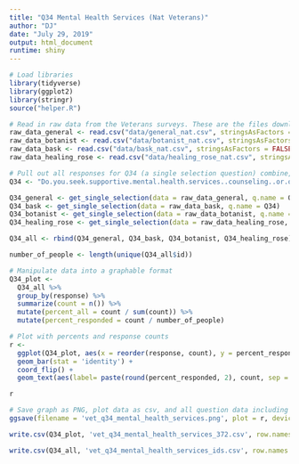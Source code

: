 ```yaml
---
title: "Q34 Mental Health Services (Nat Veterans)"
author: "DJ"
date: "July 29, 2019"
output: html_document
runtime: shiny
---
```


```r
# Load libraries
library(tidyverse)
library(ggplot2)
library(stringr)
source("helper.R")
```

```r
# Read in raw data from the Veterans surveys. These are the files downloaded from survey monkey saved as a .csv
raw_data_general <- read.csv("data/general_nat.csv", stringsAsFactors = FALSE)
raw_data_botanist <- read.csv("data/botanist_nat.csv", stringsAsFactors = FALSE)
raw_data_bask <- read.csv("data/bask_nat.csv", stringsAsFactors = FALSE)
raw_data_healing_rose <- read.csv("data/healing_rose_nat.csv", stringsAsFactors = FALSE)
```

```r
# Pull out all responses for Q34 (a single selection question) combine, then determine 'question n'
Q34 <- "Do.you.seek.supportive.mental.health.services..counseling..or.other.therapy.within.or.outside.of.the.VA."

Q34_general <- get_single_selection(data = raw_data_general, q.name = Q34)
Q34_bask <- get_single_selection(data = raw_data_bask, q.name = Q34)
Q34_botanist <- get_single_selection(data = raw_data_botanist, q.name = Q34)
Q34_healing_rose <- get_single_selection(data = raw_data_healing_rose, q.name = Q34)

Q34_all <- rbind(Q34_general, Q34_bask, Q34_botanist, Q34_healing_rose)

number_of_people <- length(unique(Q34_all$id))
```

```r
# Manipulate data into a graphable format
Q34_plot <- 
  Q34_all %>%
  group_by(response) %>%
  summarize(count = n()) %>%
  mutate(percent_all = count / sum(count)) %>%
  mutate(percent_responded = count / number_of_people)
```

```r
# Plot with percents and response counts
r <- 
  ggplot(Q34_plot, aes(x = reorder(response, count), y = percent_responded)) +
  geom_bar(stat = 'identity') +
  coord_flip() +
  geom_text(aes(label= paste(round(percent_responded, 2), count, sep = "***")))

r
```

```r
# Save graph as PNG, plot data as csv, and all question data including response IDs as csv (save question n and N at end of plot file as "_x.x")
ggsave(filename = 'vet_q34_mental_health_services.png', plot = r, device = 'png')

write.csv(Q34_plot, 'vet_q34_mental_health_services_372.csv', row.names = FALSE)

write.csv(Q34_all, 'vet_q34_mental_health_services_ids.csv', row.names = FALSE)
```
